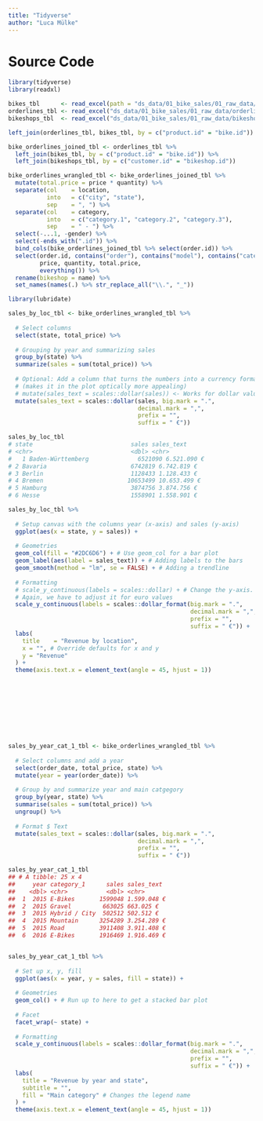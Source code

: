 ```yaml
---
title: "Tidyverse"
author: "Luca Mülke"
---
```


# Source Code

```r
library(tidyverse)
library(readxl)

bikes_tbl      <- read_excel(path = "ds_data/01_bike_sales/01_raw_data/bikes.xlsx")
orderlines_tbl <- read_excel("ds_data/01_bike_sales/01_raw_data/orderlines.xlsx")
bikeshops_tbl  <- read_excel("ds_data/01_bike_sales/01_raw_data/bikeshops.xlsx")

left_join(orderlines_tbl, bikes_tbl, by = c("product.id" = "bike.id"))

bike_orderlines_joined_tbl <- orderlines_tbl %>%
  left_join(bikes_tbl, by = c("product.id" = "bike.id")) %>%
  left_join(bikeshops_tbl, by = c("customer.id" = "bikeshop.id"))

bike_orderlines_wrangled_tbl <- bike_orderlines_joined_tbl %>%
  mutate(total.price = price * quantity) %>%
  separate(col    = location,
           into   = c("city", "state"),
           sep    = ", ") %>%
  separate(col    = category,
           into   = c("category.1", "category.2", "category.3"),
           sep    = " - ") %>%
  select(-...1, -gender) %>%
  select(-ends_with(".id")) %>%
  bind_cols(bike_orderlines_joined_tbl %>% select(order.id)) %>% 
  select(order.id, contains("order"), contains("model"), contains("category"),
         price, quantity, total.price,
         everything()) %>%
  rename(bikeshop = name) %>%
  set_names(names(.) %>% str_replace_all("\\.", "_"))

library(lubridate)

sales_by_loc_tbl <- bike_orderlines_wrangled_tbl %>%
  
  # Select columns
  select(state, total_price) %>%
  
  # Grouping by year and summarizing sales
  group_by(state) %>% 
  summarize(sales = sum(total_price)) %>%
  
  # Optional: Add a column that turns the numbers into a currency format 
  # (makes it in the plot optically more appealing)
  # mutate(sales_text = scales::dollar(sales)) <- Works for dollar values
  mutate(sales_text = scales::dollar(sales, big.mark = ".", 
                                     decimal.mark = ",", 
                                     prefix = "", 
                                     suffix = " €"))

sales_by_loc_tbl
# state                            sales sales_text  
# <chr>                            <dbl> <chr>       
#   1 Baden-Württemberg              6521090 6.521.090 € 
# 2 Bavaria                        6742819 6.742.819 € 
# 3 Berlin                         1128433 1.128.433 € 
# 4 Bremen                        10653499 10.653.499 €
# 5 Hamburg                        3874756 3.874.756 € 
# 6 Hesse                          1558901 1.558.901 € 

sales_by_loc_tbl %>%
  
  # Setup canvas with the columns year (x-axis) and sales (y-axis)
  ggplot(aes(x = state, y = sales)) +
  
  # Geometries
  geom_col(fill = "#2DC6D6") + # Use geom_col for a bar plot
  geom_label(aes(label = sales_text)) + # Adding labels to the bars
  geom_smooth(method = "lm", se = FALSE) + # Adding a trendline
  
  # Formatting
  # scale_y_continuous(labels = scales::dollar) + # Change the y-axis. 
  # Again, we have to adjust it for euro values
  scale_y_continuous(labels = scales::dollar_format(big.mark = ".", 
                                                    decimal.mark = ",", 
                                                    prefix = "", 
                                                    suffix = " €")) +
  labs(
    title    = "Revenue by location",
    x = "", # Override defaults for x and y
    y = "Revenue"
  ) + 
  theme(axis.text.x = element_text(angle = 45, hjust = 1))










sales_by_year_cat_1_tbl <- bike_orderlines_wrangled_tbl %>%
  
  # Select columns and add a year
  select(order_date, total_price, state) %>%
  mutate(year = year(order_date)) %>%
  
  # Group by and summarize year and main catgegory
  group_by(year, state) %>%
  summarise(sales = sum(total_price)) %>%
  ungroup() %>%
  
  # Format $ Text
  mutate(sales_text = scales::dollar(sales, big.mark = ".", 
                                     decimal.mark = ",", 
                                     prefix = "", 
                                     suffix = " €"))

sales_by_year_cat_1_tbl  
## # A tibble: 25 x 4
##     year category_1      sales sales_text 
##    <dbl> <chr>           <dbl> <chr>      
##  1  2015 E-Bikes       1599048 1.599.048 €
##  2  2015 Gravel         663025 663.025 €  
##  3  2015 Hybrid / City  502512 502.512 €  
##  4  2015 Mountain      3254289 3.254.289 €
##  5  2015 Road          3911408 3.911.408 €
##  6  2016 E-Bikes       1916469 1.916.469 €


sales_by_year_cat_1_tbl %>%
  
  # Set up x, y, fill
  ggplot(aes(x = year, y = sales, fill = state)) +
  
  # Geometries
  geom_col() + # Run up to here to get a stacked bar plot
  
  # Facet
  facet_wrap(~ state) +
  
  # Formatting
  scale_y_continuous(labels = scales::dollar_format(big.mark = ".", 
                                                    decimal.mark = ",", 
                                                    prefix = "", 
                                                    suffix = " €")) +
  labs(
    title = "Revenue by year and state",
    subtitle = "",
    fill = "Main category" # Changes the legend name
  ) + 
  theme(axis.text.x = element_text(angle = 45, hjust = 1))
```